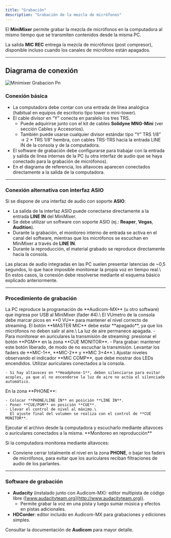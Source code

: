 ```yaml
---
title: "Grabación"
description: "Grabación de la mezcla de micrófonos"
---
```


El **MiniMixer** permite grabar la mezcla de micrófonos en la computadora al mismo tiempo que se transmiten contenidos desde la misma PC.

La salida **MIC REC** entrega la mezcla de micrófonos (post compresor), disponible incluso cuando los canales de micrófono están apagados.

---

## Diagrama de conexión

<Frame  className="bg-white p-4 rounded-xl">
  <img
    src="/images/minimixer/minimixer-grabacion.png"
    alt="Minimixer Grabacion Pn"
    title="Minimixer Grabacion Pn"
    className="mx-auto"
    style={{ width:"80%" }}
  />
</Frame>

### Conexión básica

- La computadora debe contar con una entrada de línea analógica (habitual en equipos de escritorio tipo tower o mini-tower).
- El cable divisor en “Y” conecta en paralelo los tres TRS.
  - Puede adquirirse junto con el kit de cables **Solidyne MNG-Mini** (ver sección Cables y Accesorios).
  - También puede usarse cualquier divisor estándar tipo “Y” TRS 1/8” → 2 × TRS 1/8” hembra, con cables TRS-TRS hacia la entrada LINE IN de la consola y de la computadora.
- El software de grabación debe configurarse para trabajar con la entrada y salida de línea internas de la PC (u otra interfaz de audio que se haya conectado para la grabación de micrófonos).
- En el diagrama de referencia, los altavoces aparecen conectados directamente a la salida de la computadora.

---

### Conexión alternativa con interfaz ASIO

Si se dispone de una interfaz de audio con soporte **ASIO**:

- La salida de la interfaz ASIO puede conectarse directamente a la entrada **LINE IN** del MiniMixer.
- Se debe utilizar un software con soporte ASIO (ej.: **Reaper**, **Vegas**, **Audition**).
- Durante la grabación, el monitoreo interno de entrada se activa en el canal del software, mientras que los micrófonos se escuchan en MiniMixer a través de **LINE IN**.
- Durante la reproducción, el material grabado se reproduce directamente hacia la consola.

<Warning>
  Las placas de audio integradas en las PC suelen presentar latencias de ~0,5 segundos, lo que hace imposible monitorear la propia voz en tiempo real.\
  En estos casos, la conexión debe resolverse mediante el esquema básico explicado anteriormente.
</Warning>

---

### Procedimiento de grabación

<Steps>
  <Step title="Reproducir programación desde la computadora">
    La PC reproduce la programación de **Audicom-MX** (u otro software) que ingresa por USB al MiniMixer (fader #4).\
    El VUmetro de la consola debe marcar picos en **0 VU** para mantener el nivel correcto de streaming.
  </Step>
  <Step title="Configurar el estado de micrófonos">
    El botón **MASTER MIC** debe estar **apagado**, ya que los micrófonos no deben salir al aire.\
    La luz de aire permanece apagada.
  </Step>
  <Step title="Monitorear transmisión o grabación">
    - Para monitorear en auriculares la transmisión de streaming: presionar el botón **PGM** en la zona **CUE MONITOR**.
    - Para grabar: mantener este botón liberado, de modo de no escuchar la transmisión.
  </Step>
  <Step title="Enviar micrófonos a la salida de grabación">
    Levantar los faders de **MIC-1**, **MIC-2** y **MIC 3+4**.\
    Ajustar niveles observando el indicador **MIC COMP**, que debe mostrar dos LEDs encendidos.
  </Step>
  <Step title="Monitorear durante la grabación">
    Utilizar auriculares conectados a la consola.

    - Si hay altavoces en **Headphone-1**, deben silenciarse para evitar acoples, ya que al no encenderse la luz de aire no actúa el silenciado automático.
  </Step>
  <Step title="Escuchar mezcla de micrófonos en auriculares">
    En la zona **PHONE**:

    - Colocar **PHONE/LINE IN** en posición **LINE IN**.
    - Poner **CUE/PGM** en posición **CUE**.
    - Llevar el control de nivel al máximo.\
      El ajuste final del volumen se realiza con el control de **CUE MONITOR**.
  </Step>
  <Step title="Reproducir la grabación">
    Ejecutar el archivo desde la computadora y escucharlo mediante altavoces o auriculares conectados a la misma.
  </Step>
</Steps>

<Tip>
  **Monitoreo en reproducción**

  Si la computadora monitorea mediante altavoces:

  - Conviene cerrar totalmente el nivel en la zona **PHONE**, o bajar los faders de micrófonos, para evitar que los auriculares reciban filtraciones de audio de los parlantes.
</Tip>

---

### Software de grabación

- **Audacity** (instalado junto con Audicom-MX): editor multipista de código libre ([www.audacityteam.org](http://www.audacityteam.org)).
  - Permite grabar la voz en una pista y luego sumar música y efectos en pistas adicionales.
- **HDCorder**: editor incluido en Audicom-MX para grabaciones y ediciones simples.

Consultar la documentación de **Audicom** para mayor detalle.